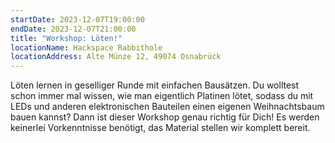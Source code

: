 ```yaml
---
startDate: 2023-12-07T19:00:00
endDate: 2023-12-07T21:00:00
title: "Workshop: Löten!"
locationName: Hackspace Rabbithole
locationAddress: Alte Münze 12, 49074 Osnabrück
---
```


Löten lernen in geselliger Runde mit einfachen Bausätzen.
Du wolltest schon immer mal wissen, wie man eigentlich Platinen lötet,
sodass du mit LEDs und anderen elektronischen Bauteilen einen eigenen Weihnachtsbaum bauen kannst?
Dann ist dieser Workshop genau richtig für Dich! Es werden keinerlei Vorkenntnisse benötigt, das Material stellen wir komplett bereit.
